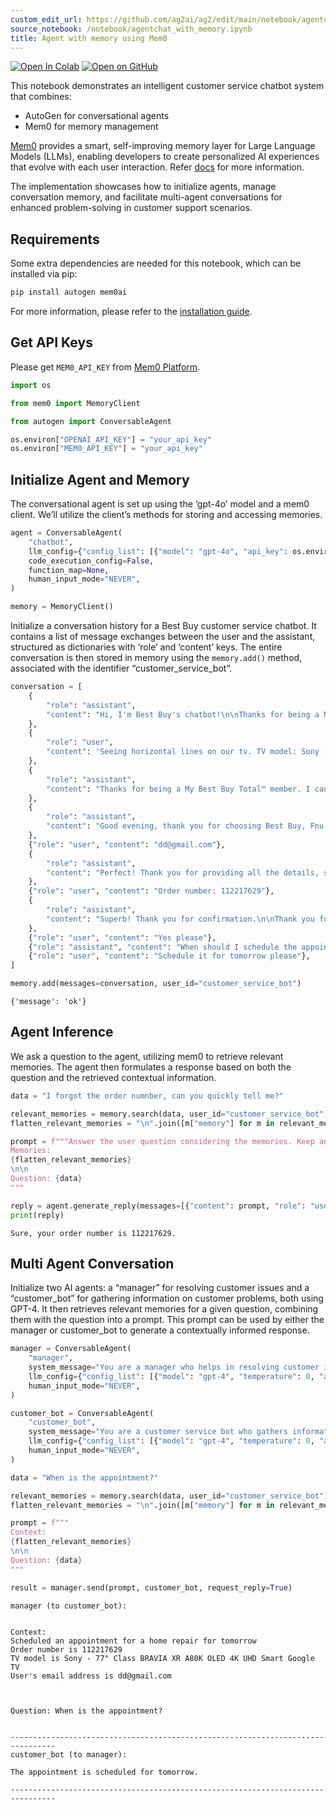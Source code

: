 ```yaml
---
custom_edit_url: https://github.com/ag2ai/ag2/edit/main/notebook/agentchat_with_memory.ipynb
source_notebook: /notebook/agentchat_with_memory.ipynb
title: Agent with memory using Mem0
---
```


<a href="https://colab.research.google.com/github/ag2ai/ag2/blob/main/notebook/agentchat_with_memory.ipynb" class="colab-badge" target="_blank"><img noZoom src="https://colab.research.google.com/assets/colab-badge.svg" alt="Open In Colab" /></a>
<a href="https://github.com/ag2ai/ag2/blob/main/notebook/agentchat_with_memory.ipynb" class="github-badge" target="_blank"><img noZoom src="https://img.shields.io/badge/Open%20on%20GitHub-grey?logo=github" alt="Open on GitHub" /></a>




This notebook demonstrates an intelligent customer service chatbot
system that combines:

-   AutoGen for conversational agents
-   Mem0 for memory management

[Mem0](https://www.mem0.ai/) provides a smart, self-improving memory
layer for Large Language Models (LLMs), enabling developers to create
personalized AI experiences that evolve with each user interaction.
Refer [docs](https://docs.mem0.ai/overview) for more information.

The implementation showcases how to initialize agents, manage
conversation memory, and facilitate multi-agent conversations for
enhanced problem-solving in customer support scenarios.

## Requirements

<div class="info Requirements">
        <Info>
        Some extra dependencies are needed for this notebook, which can be installed via pip:

```bash
pip install autogen mem0ai
```

For more information, please refer to the [installation guide](/docs/installation/Installation).
        </Info>
        </div>

## Get API Keys

Please get `MEM0_API_KEY` from [Mem0 Platform](https://app.mem0.ai/).

```python
import os

from mem0 import MemoryClient

from autogen import ConversableAgent

os.environ["OPENAI_API_KEY"] = "your_api_key"
os.environ["MEM0_API_KEY"] = "your_api_key"
```

## Initialize Agent and Memory

The conversational agent is set up using the ‘gpt-4o’ model and a mem0
client. We’ll utilize the client’s methods for storing and accessing
memories.

```python
agent = ConversableAgent(
    "chatbot",
    llm_config={"config_list": [{"model": "gpt-4o", "api_key": os.environ.get("OPENAI_API_KEY")}]},
    code_execution_config=False,
    function_map=None,
    human_input_mode="NEVER",
)

memory = MemoryClient()
```

Initialize a conversation history for a Best Buy customer service
chatbot. It contains a list of message exchanges between the user and
the assistant, structured as dictionaries with ‘role’ and ‘content’
keys. The entire conversation is then stored in memory using the
`memory.add()` method, associated with the identifier
“customer_service_bot”.

```python
conversation = [
    {
        "role": "assistant",
        "content": "Hi, I'm Best Buy's chatbot!\n\nThanks for being a My Best Buy TotalTM member.\n\nWhat can I help you with?",
    },
    {
        "role": "user",
        "content": 'Seeing horizontal lines on our tv. TV model: Sony - 77" Class BRAVIA XR A80K OLED 4K UHD Smart Google TV',
    },
    {
        "role": "assistant",
        "content": "Thanks for being a My Best Buy Total™ member. I can connect you to an expert immediately - just one perk of your membership!\n\nSelect the button below when you're ready to chat.",
    },
    {
        "role": "assistant",
        "content": "Good evening, thank you for choosing Best Buy, Fnu. My name is Lovely. I hope you are doing well. I'm sorry to hear that you're seeing horizontal lines on your TV.\n\nI'm absolutely committed to exploring all possible ways to assist you to fix this issue.\n\nTo ensure that we are on the right account, may I please have your email address registered with your Best Buy account?",
    },
    {"role": "user", "content": "dd@gmail.com"},
    {
        "role": "assistant",
        "content": "Perfect! Thank you for providing all the details, surely you have made my job easier by doing this. I really appreciate it.\n\nI also want to take a moment to express our heartfelt appreciation for your trust and loyalty. Thank you for being an amazing customer of BestBuy Total.\n\nCould you please help me with the order number or product's details to check it quickly?\n\nSamsung - 49\" Odyssey OLED G9 (G95SC) DQHD 240Hz 0.03ms G-Sync Compatible Curved Smart Gaming Monitor - Silver - just to confirm this is the item, right?",
    },
    {"role": "user", "content": "Order number: 112217629"},
    {
        "role": "assistant",
        "content": "Superb! Thank you for confirmation.\n\nThank you for your patience. After exploring all possible solutions, I can help you to arrange a home repair appointment for your device. Our Geek Squad experts will visit your home to inspect and fix your device.\n\nIt's great that you have a protection plan - rest assured, we've got your back! As a valued Total member, you can avail this service at a minimal service fee. This fee, applicable to all repairs, covers the cost of diagnosing the issue and any small parts needed for the repair. It's part of our 24-month free protection plan.\n\nPlease click here to review the service fee and plan coverage details -\n\nhttps://www.bestbuy.com/site/best-buy-membership/best-buy-protection/pcmcat1608643232014.c?id=pcmcat1608643232014#jl-servicefees\n\nFnu - just to confirm shall I proceed to schedule the appointment?",
    },
    {"role": "user", "content": "Yes please"},
    {"role": "assistant", "content": "When should I schedule the appointment?"},
    {"role": "user", "content": "Schedule it for tomorrow please"},
]

memory.add(messages=conversation, user_id="customer_service_bot")
```

``` text
{'message': 'ok'}
```

## Agent Inference

We ask a question to the agent, utilizing mem0 to retrieve relevant
memories. The agent then formulates a response based on both the
question and the retrieved contextual information.

```python
data = "I forgot the order numnber, can you quickly tell me?"

relevant_memories = memory.search(data, user_id="customer_service_bot")
flatten_relevant_memories = "\n".join([m["memory"] for m in relevant_memories])

prompt = f"""Answer the user question considering the memories. Keep answers clear and concise.
Memories:
{flatten_relevant_memories}
\n\n
Question: {data}
"""

reply = agent.generate_reply(messages=[{"content": prompt, "role": "user"}])
print(reply)
```

``` text
Sure, your order number is 112217629.
```

## Multi Agent Conversation

Initialize two AI agents: a “manager” for resolving customer issues and
a “customer_bot” for gathering information on customer problems, both
using GPT-4. It then retrieves relevant memories for a given question,
combining them with the question into a prompt. This prompt can be used
by either the manager or customer_bot to generate a contextually
informed response.

```python
manager = ConversableAgent(
    "manager",
    system_message="You are a manager who helps in resolving customer issues.",
    llm_config={"config_list": [{"model": "gpt-4", "temperature": 0, "api_key": os.environ.get("OPENAI_API_KEY")}]},
    human_input_mode="NEVER",
)

customer_bot = ConversableAgent(
    "customer_bot",
    system_message="You are a customer service bot who gathers information on issues customers are facing. Keep answers clear and concise.",
    llm_config={"config_list": [{"model": "gpt-4", "temperature": 0, "api_key": os.environ.get("OPENAI_API_KEY")}]},
    human_input_mode="NEVER",
)
```


```python
data = "When is the appointment?"

relevant_memories = memory.search(data, user_id="customer_service_bot")
flatten_relevant_memories = "\n".join([m["memory"] for m in relevant_memories])

prompt = f"""
Context:
{flatten_relevant_memories}
\n\n
Question: {data}
"""
```


```python
result = manager.send(prompt, customer_bot, request_reply=True)
```

``` text
manager (to customer_bot):


Context:
Scheduled an appointment for a home repair for tomorrow
Order number is 112217629
TV model is Sony - 77" Class BRAVIA XR A80K OLED 4K UHD Smart Google TV
User's email address is dd@gmail.com



Question: When is the appointment?


--------------------------------------------------------------------------------
customer_bot (to manager):

The appointment is scheduled for tomorrow.

--------------------------------------------------------------------------------
```
